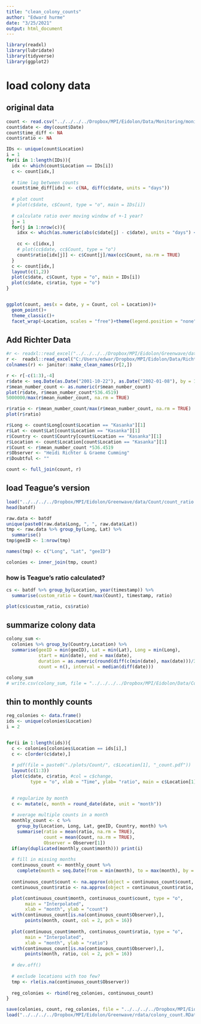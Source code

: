 ```yaml
---
title: "clean_colony_counts"
author: "Edward hurme"
date: "3/25/2021"
output: html_document
---
```


```r
library(readxl)
library(lubridate)
library(tidyverse)
library(ggplot2)
```

# load colony data
## original data
```r
count <- read.csv("../../../../Dropbox/MPI/Eidolon/Data/Monitoring/monitoring_data.csv")
count$date <- dmy(count$Date)
count$time_diff <- NA
count$ratio <- NA

IDs <- unique(count$Location)
i = 1
for(i in 1:length(IDs)){
  idx <- which(count$Location == IDs[i])
  c <- count[idx,]
  
  # time lag between counts
  count$time_diff[idx] <- c(NA, diff(c$date, units = "days"))
  
  # plot count
  # plot(c$date, c$Count, type = "o", main = IDs[i])
  
  # calculate ratio over moving window of +-1 year?
  j = 1
  for(j in 1:nrow(c)){
    idxx <- which(as.numeric(abs(c$date[j] - c$date), units = "days") <= 365)
    
    cc <- c[idxx,]
    # plot(cc$date, cc$Count, type = "o")
    count$ratio[idx[j]] <- c$Count[j]/max(cc$Count, na.rm = TRUE)
  }
  c <- count[idx,]
  layout(c(1,2))
  plot(c$date, c$Count, type = "o", main = IDs[i])
  plot(c$date, c$ratio, type = "o")
}


ggplot(count, aes(x = date, y = Count, col = Location))+
  geom_point()+
  theme_classic()+
  facet_wrap(~Location, scales = "free")+theme(legend.position = "none")
```
## Add Richter Data
```r

#r <- readxl::read_excel("../../../../Dropbox/MPI/Eidolon/Greenwave/data/Count/Richter_Heidi/Bat Count Data2001.xls", sheet = 3)
r <-  readxl::read_excel("C:/Users/edwar/Dropbox/MPI/Eidolon/Data/Richter_Heidi/Bat Count Data2001.xls", sheet = 3)
colnames(r) <- janitor::make_clean_names(r[2,])

r <- r[-c(1:3),-4]
r$date <- seq.Date(as.Date("2001-10-22"), as.Date("2002-01-08"), by = 1)
r$mean_number_count <- as.numeric(r$mean_number_count)
plot(r$date, r$mean_number_count*536.4519)
5000000/max(r$mean_number_count, na.rm = TRUE)

r$ratio <- r$mean_number_count/max(r$mean_number_count, na.rm = TRUE)
plot(r$ratio)

r$Long <- count$Long[count$Location == "Kasanka"][1]
r$Lat <- count$Lat[count$Location == "Kasanka"][1]
r$Country <- count$Country[count$Location == "Kasanka"][1]
r$Location <- count$Location[count$Location == "Kasanka"][1]
r$Count <- r$mean_number_count *536.4519
r$Observer <- "Heidi Richter & Graeme Cumming"
r$Doubtful <- ""

count <- full_join(count, r)
```

## load Teague's version
```r

load("../../../../Dropbox/MPI/Eidolon/Greenwave/data/Count/count_ratio.RData")
head(batdf)

raw.data <- batdf
unique(paste0(raw.data$Long, ", ", raw.data$Lat))
tmp <- raw.data %>% group_by(Long, Lat) %>% 
  summarise()
tmp$geeID <- 1:nrow(tmp)

names(tmp) <- c("Long", "Lat", "geeID")

colonies <- inner_join(tmp, count)


```
### how is Teague's ratio calculated?
```r

cs <- batdf %>% group_by(Location, year(timestamp)) %>% 
  summarise(custom_ratio = Count/max(Count), timestamp, ratio)

plot(cs$custom_ratio, cs$ratio)

```


## summarize colony data
```r
colony_sum <- 
  colonies %>% group_by(Country,Location) %>% 
  summarise(geeID = min(geeID), Lat = min(Lat), Long = min(Long),
            start = min(date), end = max(date), 
            duration = as.numeric(round(diff(c(min(date), max(date)))/365,1)), 
            count = n(), interval = median(diff(date)))

colony_sum
# write.csv(colony_sum, file = "../../../../Dropbox/MPI/Eidolon/Data/Count/colony_sum.csv")

```

## thin to monthly counts
```r
reg_colonies <- data.frame()
ids <- unique(colonies$Location)
i = 2


for(i in 1:length(ids)){
  c <- colonies[colonies$Location == ids[i],]
  c <- c[order(c$date),]
  
  # pdf(file = paste0("./plots/Count/", c$Location[1], "_count.pdf"))
  layout(c(1:3))
  plot(c$date, c$ratio, #col = c$change,
         type = "o", xlab = "Time", ylab= "ratio", main = c$Location[1])
  

  # regularize by month
  c <- mutate(c, month = round_date(date, unit = "month"))
  
  # average multiple counts in a month
  monthly_count <- c %>% 
    group_by(Location, Long, Lat, geeID, Country, month) %>% 
    summarise(ratio = mean(ratio, na.rm = TRUE),
              count = mean(Count, na.rm = TRUE),
              Observer = Observer[1])
  if(any(duplicated(monthly_count$month))) print(i)
  
  # fill in missing months
  continuous_count <- monthly_count %>% 
    complete(month = seq.Date(from = min(month), to = max(month), by = "month"))
  
  continuous_count$count <- na.approx(object = continuous_count$count, maxgap = 2)
  continuous_count$ratio <- na.approx(object = continuous_count$ratio, maxgap = 2)

  plot(continuous_count$month, continuous_count$count, type = "o", 
       main = "Interpolated",
       xlab = "month", ylab = "count")
  with(continuous_count[is.na(continuous_count$Observer),], 
       points(month, count, col = 2, pch = 16))
  
  plot(continuous_count$month, continuous_count$ratio, type = "o",
       main = "Interpolated",
       xlab = "month", ylab = "ratio")
  with(continuous_count[is.na(continuous_count$Observer),], 
       points(month, ratio, col = 2, pch = 16))
  
  # dev.off()
  
  # exclude locations with too few?
  tmp <- rle(is.na(continuous_count$Observer))
  
  reg_colonies <- rbind(reg_colonies, continuous_count)
}

save(colonies, count, reg_colonies, file = "../../../../Dropbox/MPI/Eidolon/Greenwave/rdata/colony_count.RData")
load("../../../../Dropbox/MPI/Eidolon/Greenwave/rdata/colony_count.RData")
```

